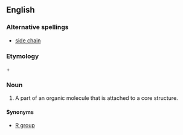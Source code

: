 ==English==

===Alternative spellings===
* [[side chain]]

===Etymology===
{{en-term|side}} + {{en-term|chain}}

===Noun===
{{en-noun}}
{{wikipedia}}
# {{organic chemistry}} A part of an organic molecule that is attached to a core structure.

====Synonyms====
* [[R group]]